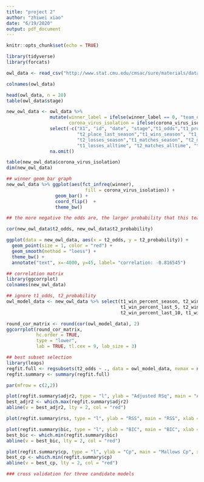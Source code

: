 ```yaml
---
title: "project 2"
author: "zhiwei xiao"
date: "6/19/2020"
output: pdf_document
---
```


```r
knitr::opts_chunk$set(echo = TRUE)
```

```r
library(tidyverse)
library(forcats)

owl_data <- read_csv("http://www.stat.cmu.edu/cmsac/sure/materials/data/regression_projects/overwatch_odds.csv")

colnames(owl_data)

head(owl_data, n = 20)
table(owl_data$stage)
```

```r
new_owl_data <- owl_data %>% 
                mutate(winner_label = ifelse(winner_label == 0, "team_one", "team_two"),
                       corona_virus_isolation = ifelse(corona_virus_isolation == TRUE, "isolation", "no isolation")) %>%
                select(-c("X1", "id", "date", "stage","t1_odds","t1_probability","t1_place_last_season", 
                          "t2_place_last_season","t1_wins_season", "t1_losses_season", "t2_wins_season",
                          "t2_losses_season","t1_matches_season", "t2_matches_season", "t1_matches_alltime", 
                          "t1_losses_alltime", "t2_matches_alltime", "t2_losses_alltime")) %>% 
                na.omit()

table(new_owl_data$corona_virus_isolation)
dim(new_owl_data)

## winner geom_bar graph
new_owl_data %>% ggplot(aes(fct_infreq(winner), 
                             fill = corona_virus_isolation)) + 
                  geom_bar() + 
                  coord_flip()  + 
                  theme_bw()

## the more negative the odds are, the larger probability that this team would win.

cor(new_owl_data$t2_odds, new_owl_data$t2_probability)

ggplot(data = new_owl_data, aes(x = t2_odds, y = t2_probability)) + 
  geom_point(size = 1, color = "red") + 
  geom_smooth(method = "loess") +
  theme_bw() + 
  annotate("text", x=-4000, y=45, label= "correlation: -0.816545")

```



```r
## correlation matrix
library(ggcorrplot)
colnames(new_owl_data)

## ignore t1_odds, t2_probability
owl_model_data <- new_owl_data %>% select(t1_win_percent_season, t2_win_percent_season, t1_win_percent_alltime, t2_win_percent_alltime,
                                          t1_win_percent_last_5, t2_win_percent_last_5, t1_win_percent_vs_t2, t1_win_percent_last_10, 
                                          t2_win_percent_last_10, t1_win_percent_last_20, t2_win_percent_last_20, t2_odds)

round_cor_matrix <- round(cor(owl_model_data), 2)
ggcorrplot(round_cor_matrix, 
           hc.order = TRUE,
           type = "lower",
           lab = TRUE, tl.cex = 9, lab_size = 3)
```


```r
## best subset selection
library(leaps)
regfit.full <- regsubsets(t2_odds ~ ., data = owl_model_data, nvmax = ncol(owl_model_data) - 1)
regfit.summary <- summary(regfit.full)
```


```r
par(mfrow = c(2,2))

plot(regfit.summary$adjr2, type = "l", ylab = "Adjusted RSq", main = "Adjusted RSq", xlab = "Number of Variables")
best_adjr2 <- which.max(regfit.summary$adjr2)
abline(v = best_adjr2, lty = 2, col = "red")

plot(regfit.summary$rss, type = "l", ylab = "RSS", main = "RSS", xlab = "Number of Variables")

plot(regfit.summary$bic, type = "l", ylab = "BIC", main = "BIC", xlab = "Number of Variables")
best_bic <- which.min(regfit.summary$bic)
abline(v = best_bic, lty = 2, col = "red")

plot(regfit.summary$cp, type = "l", ylab = "Cp", main = "Mallows Cp", xlab = "Number of Variables")
best_cp <- which.min(regfit.summary$cp)
abline(v = best_cp, lty = 2, col = "red")
```




```r
### cross validation for three candidate models






```





